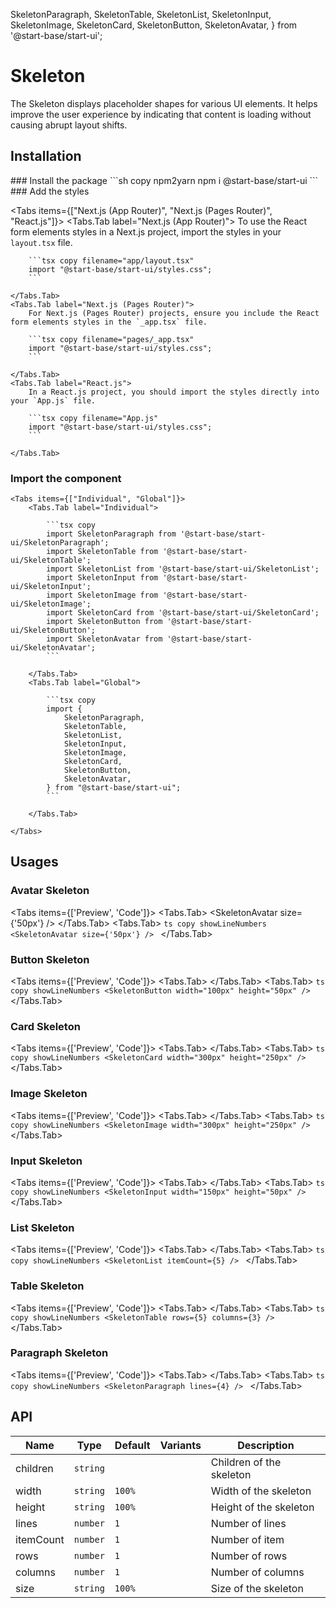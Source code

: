   SkeletonParagraph,
  SkeletonTable,
  SkeletonList,
  SkeletonInput,
  SkeletonImage,
  SkeletonCard,
  SkeletonButton,
  SkeletonAvatar,
} from '@start-base/start-ui';

# Skeleton

The Skeleton displays placeholder shapes for various UI elements.
It helps improve the user experience by indicating that content is
loading without causing abrupt layout shifts.

## Installation

<Steps>
### Install the package
```sh copy npm2yarn
npm i @start-base/start-ui
```
### Add the styles

<Tabs items={["Next.js (App Router)", "Next.js (Pages Router)", "React.js"]}>
    <Tabs.Tab label="Next.js (App Router)">
        To use the React form elements styles in a Next.js project, import the styles in your `layout.tsx` file.

        ```tsx copy filename="app/layout.tsx"
        import "@start-base/start-ui/styles.css";
        ```

    </Tabs.Tab>
    <Tabs.Tab label="Next.js (Pages Router)">
        For Next.js (Pages Router) projects, ensure you include the React form elements styles in the `_app.tsx` file.

        ```tsx copy filename="pages/_app.tsx"
        import "@start-base/start-ui/styles.css";
        ```

    </Tabs.Tab>
    <Tabs.Tab label="React.js">
        In a React.js project, you should import the styles directly into your `App.js` file.

        ```tsx copy filename="App.js"
        import "@start-base/start-ui/styles.css";
        ```

    </Tabs.Tab>

</Tabs>

### Import the component

    <Tabs items={["Individual", "Global"]}>
        <Tabs.Tab label="Individual">

            ```tsx copy
            import SkeletonParagraph from '@start-base/start-ui/SkeletonParagraph';
            import SkeletonTable from '@start-base/start-ui/SkeletonTable';
            import SkeletonList from '@start-base/start-ui/SkeletonList';
            import SkeletonInput from '@start-base/start-ui/SkeletonInput';
            import SkeletonImage from '@start-base/start-ui/SkeletonImage';
            import SkeletonCard from '@start-base/start-ui/SkeletonCard';
            import SkeletonButton from '@start-base/start-ui/SkeletonButton';
            import SkeletonAvatar from '@start-base/start-ui/SkeletonAvatar';
            ```

        </Tabs.Tab>
        <Tabs.Tab label="Global">

            ```tsx copy
            import {
                SkeletonParagraph,
                SkeletonTable,
                SkeletonList,
                SkeletonInput,
                SkeletonImage,
                SkeletonCard,
                SkeletonButton,
                SkeletonAvatar,
            } from "@start-base/start-ui";
            ```

        </Tabs.Tab>

    </Tabs>

</Steps>

## Usages

### Avatar Skeleton

<Tabs items={['Preview', 'Code']}>
  <Tabs.Tab>
    <Preview height="300px">
      <SkeletonAvatar size={'50px'} />
    </Preview>
  </Tabs.Tab>
  <Tabs.Tab>
    ```ts copy showLineNumbers
    <SkeletonAvatar size={'50px'} />
    ```
  </Tabs.Tab>
</Tabs>

### Button Skeleton

<Tabs items={['Preview', 'Code']}>
  <Tabs.Tab>
    <Preview height="300px">
      <SkeletonButton width="100px" height="50px" />
    </Preview>
  </Tabs.Tab>
  <Tabs.Tab>
    ```ts copy showLineNumbers
    <SkeletonButton width="100px" height="50px" />
    ```
  </Tabs.Tab>
</Tabs>

### Card Skeleton

<Tabs items={['Preview', 'Code']}>
  <Tabs.Tab>
    <Preview height="300px">
      <SkeletonCard width="300px" height="250px" />
    </Preview>
  </Tabs.Tab>
  <Tabs.Tab>
    ```ts copy showLineNumbers
    <SkeletonCard width="300px" height="250px" />
    ```
  </Tabs.Tab>
</Tabs>

### Image Skeleton

<Tabs items={['Preview', 'Code']}>
  <Tabs.Tab>
    <Preview height="300px">
      <SkeletonImage width="300px" height="250px" />
    </Preview>
  </Tabs.Tab>
  <Tabs.Tab>
    ```ts copy showLineNumbers
    <SkeletonImage width="300px" height="250px" />
    ```
  </Tabs.Tab>
</Tabs>

### Input Skeleton

<Tabs items={['Preview', 'Code']}>
  <Tabs.Tab>
    <Preview height="300px">
      <SkeletonInput width="150px" height="50px" />
    </Preview>
  </Tabs.Tab>
  <Tabs.Tab>
    ```ts copy showLineNumbers
    <SkeletonInput width="150px" height="50px" />
    ```
  </Tabs.Tab>
</Tabs>

### List Skeleton

<Tabs items={['Preview', 'Code']}>
  <Tabs.Tab>
    <Preview height="300px" width="100%">
      <SkeletonList itemCount={5} />
    </Preview>
  </Tabs.Tab>
  <Tabs.Tab>
    ```ts copy showLineNumbers
    <SkeletonList itemCount={5} />
    ```
  </Tabs.Tab>
</Tabs>

### Table Skeleton

<Tabs items={['Preview', 'Code']}>
  <Tabs.Tab>
    <Preview height="300px" width="100%">
      <SkeletonTable rows={5} columns={3} />
    </Preview>
  </Tabs.Tab>
  <Tabs.Tab>
    ```ts copy showLineNumbers
    <SkeletonTable rows={5} columns={3} />
    ```
  </Tabs.Tab>
</Tabs>

### Paragraph Skeleton

<Tabs items={['Preview', 'Code']}>
  <Tabs.Tab>
    <Preview height="300px" width="100%">
      <SkeletonParagraph lines={4} />
    </Preview>
  </Tabs.Tab>
  <Tabs.Tab>
    ```ts copy showLineNumbers
    <SkeletonParagraph lines={4} />
    ```
  </Tabs.Tab>
</Tabs>

## API

| Name      | Type     | Default | Variants | Description              |
| --------- | -------- | ------- | -------- | ------------------------ |
| children  | `string` |         |          | Children of the skeleton |
| width     | `string` | `100%`  |          | Width of the skeleton    |
| height    | `string` | `100%`  |          | Height of the skeleton   |
| lines     | `number` | `1`     |          | Number of lines          |
| itemCount | `number` | `1`     |          | Number of item           |
| rows      | `number` | `1`     |          | Number of rows           |
| columns   | `number` | `1`     |          | Number of columns        |
| size      | `string` | `100%`  |          | Size of the skeleton     |
